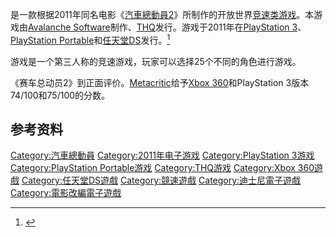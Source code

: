 {{NoteTA
| G1=Games
| G2=Pixar
| T=zh:汽车总动员2 (游戏);zh-hans:赛车总动员2 (游戏);zh-hk:反斗車王2 (遊戲);zh-tw:Cars 2 (遊戲);
}}

{{vgname|赛车总动员2|en=Cars 2}}是一款根据2011年同名电影《[[汽車總動員2|汽車總動員2]]》所制作的开放世界[[竞速类游戏|竞速类游戏]]。本游戏由[[Avalanche_Software|Avalanche Software]]制作、[[THQ|THQ]]发行。游戏于2011年在[[PlayStation_3|PlayStation 3]]、[[PlayStation_Portable|PlayStation Portable]]和[[任天堂DS|任天堂DS]]发行。<ref>{{cite web|url=http://asia.gamespot.com/news/fifa-12-psp-bundle-hits-november-15-6341886|title=FIFA 12 PSP bundle hits November 15|work=GameSpot|accessdate=4 October 2014|deadurl=yes|archiveurl=https://web.archive.org/web/20120506163321/http://asia.gamespot.com/news/fifa-12-psp-bundle-hits-november-15-6341886|archivedate=2012年5月6日}}</ref>

游戏是一个第三人称的竞速游戏，玩家可以选择25个不同的角色进行游戏。

《赛车总动员2》到正面评价。[[Metacritic|Metacritic]]给予[[Xbox_360|Xbox 360]]和PlayStation 3版本74/100和75/100的分数。

== 参考资料 ==
{{Reflist}}

{{汽車總動員}}
{{DEFAULTSORT:Cars 2}}
[[Category:汽車總動員|Category:汽車總動員]]
[[Category:2011年电子游戏|Category:2011年电子游戏]]
[[Category:PlayStation_3游戏|Category:PlayStation 3游戏]]
[[Category:PlayStation_Portable游戏|Category:PlayStation Portable游戏]]
[[Category:THQ游戏|Category:THQ游戏]]
[[Category:Xbox_360遊戲|Category:Xbox 360遊戲]]
[[Category:任天堂DS遊戲|Category:任天堂DS遊戲]]
[[Category:競速遊戲|Category:競速遊戲]]
[[Category:迪士尼電子遊戲|Category:迪士尼電子遊戲]]
[[Category:電影改編電子遊戲|Category:電影改編電子遊戲]]

{{racing-videogame-stub}}